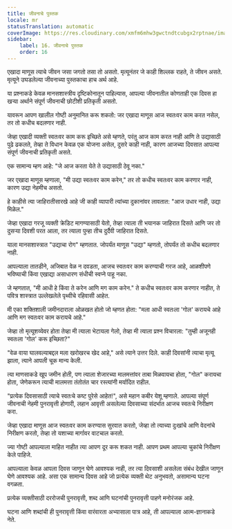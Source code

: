 ```yaml
---
title: जीवनाचे पुस्तक
locale: mr
statusTranslation: automatic
coverImage: https://res.cloudinary.com/xmfm6mhw3gwctndtcubgx2rptnae/image/upload/v1740468922/small_cover_tratado_de_psicologia_revolucionaria_a4c0dca4e0.webp
sidebar:
    label: 16. जीवनाचे पुस्तक
    order: 16
---
```

एखादा माणूस त्याचे जीवन जसा जगतो तसा तो असतो. मृत्यूनंतर जे काही शिल्लक राहते, ते जीवन असते. मृत्यूने उघडलेल्या जीवनाच्या पुस्तकाचा हाच अर्थ आहे.

या प्रश्नाकडे केवळ मानसशास्त्रीय दृष्टिकोनातून पाहिल्यास, आपल्या जीवनातील कोणताही एक दिवस हा खऱ्या अर्थाने संपूर्ण जीवनाची छोटीशी प्रतिकृती असतो.

यावरून आपण खालील गोष्टी अनुमानित करू शकतो: जर एखादा माणूस आज स्वतःवर काम करत नसेल, तर तो कधीच बदलणार नाही.

जेव्हा एखादी व्यक्ती स्वतःवर काम करू इच्छिते असे म्हणते, परंतु आज काम करत नाही आणि ते उद्यासाठी पुढे ढकलते, तेव्हा ते विधान केवळ एक योजना असेल, दुसरे काही नाही, कारण आजच्या दिवसात आपल्या संपूर्ण जीवनाची प्रतिकृती असते.

एक सामान्य म्हण आहे: "जे आज करता येते ते उद्यासाठी ठेवू नका."

जर एखादा माणूस म्हणाला, "मी उद्या स्वतःवर काम करेन," तर तो कधीच स्वतःवर काम करणार नाही, कारण उद्या नेहमीच असतो.

हे काहीसे त्या जाहिरातीसारखे आहे जी काही व्यापारी त्यांच्या दुकानांवर लावतात: "आज उधार नाही, उद्या मिळेल."

जेव्हा एखादा गरजू व्यक्ती क्रेडिट मागण्यासाठी येतो, तेव्हा त्याला ती भयानक जाहिरात दिसते आणि जर तो दुसऱ्या दिवशी परत आला, तर त्याला पुन्हा तीच दुर्दैवी जाहिरात दिसते.

याला मानसशास्त्रात "उद्याचा रोग" म्हणतात. जोपर्यंत माणूस "उद्या" म्हणतो, तोपर्यंत तो कधीच बदलणार नाही.

आपल्याला तातडीने, अजिबात वेळ न दवडता, आजच स्वतःवर काम करण्याची गरज आहे, आळशीपणे भविष्याची किंवा एखाद्या असाधारण संधीची स्वप्ने पाहू नका.

जे म्हणतात, "मी आधी हे किंवा ते करेन आणि मग काम करेन." ते कधीच स्वतःवर काम करणार नाहीत, ते पवित्र शास्त्रात उल्लेखलेले पृथ्वीचे रहिवासी आहेत.

मी एका शक्तिशाली जमीनदाराला ओळखत होतो जो म्हणत होता: "मला आधी स्वतःला 'गोल' करायचे आहे आणि मग स्वतःवर काम करायचे आहे."

जेव्हा तो मृत्यूशय्येवर होता तेव्हा मी त्याला भेटायला गेलो, तेव्हा मी त्याला प्रश्न विचारला: "तुम्ही अजूनही स्वतःला 'गोल' करू इच्छिता?"

"वेळ वाया घालवल्याबद्दल मला खरोखरच खेद आहे," असे त्याने उत्तर दिले. काही दिवसांनी त्याचा मृत्यू झाला, त्याने आपली चूक मान्य केली.

त्या माणसाकडे खूप जमीन होती, पण त्याला शेजारच्या मालमत्तांवर ताबा मिळवायचा होता, "गोल" करायचा होता, जेणेकरून त्याची मालमत्ता तंतोतंत चार रस्त्यांनी मर्यादित राहील.

"प्रत्येक दिवसासाठी त्याचे स्वतःचे कष्ट पुरेसे आहेत!", असे महान कबीर येशू म्हणाले. आपल्या संपूर्ण जीवनाची नेहमी पुनरावृत्ती होणारी, लहान आवृत्ती असलेल्या दिवसाच्या संदर्भात आजच स्वतःचे निरीक्षण करा.

जेव्हा एखादा माणूस आज स्वतःवर काम करण्यास सुरवात करतो, जेव्हा तो त्याच्या दुःखांचे आणि वेदनांचे निरीक्षण करतो, तेव्हा तो यशाच्या मार्गावर वाटचाल करतो.

ज्या गोष्टी आपल्याला माहित नाहीत त्या आपण दूर करू शकत नाही. आपण प्रथम आपल्या चुकांचे निरीक्षण केले पाहिजे.

आपल्याला केवळ आपला दिवस जाणून घेणे आवश्यक नाही, तर त्या दिवसाशी असलेला संबंध देखील जाणून घेणे आवश्यक आहे. असा एक सामान्य दिवस आहे जो प्रत्येक व्यक्ती थेट अनुभवतो, असामान्य घटना वगळता.

प्रत्येक व्यक्तीसाठी दररोजची पुनरावृत्ती, शब्द आणि घटनांची पुनरावृत्ती पाहणे मनोरंजक आहे.

घटना आणि शब्दांची ही पुनरावृत्ती किंवा वारंवारता अभ्यासाला पात्र आहे, ती आपल्याला आत्म-ज्ञानाकडे नेते.

